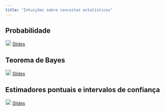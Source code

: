 ```yaml
---
title: "Intuições sobre conceitos estatísticos"
---
```


## Probabilidade

![](img/slide.png){width="18"} [Slides](slide-intuicoes-probabilidade.qmd){target="_blank"}

## Teorema de Bayes

![](img/slide.png){width="18"} [Slides](slide-intuicoes-teorema-de-bayes.qmd){target="_blank"}

## Estimadores pontuais e intervalos de confiança

![](img/slide.png){width="18"}
[Slides](slide-estimadores-pontuais-ic.qmd){target="_blank"}